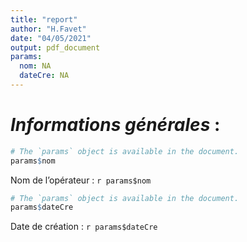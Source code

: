```yaml
---
title: "report"
author: "H.Favet"
date: "04/05/2021"
output: pdf_document
params:
  nom: NA
  dateCre: NA
---
```


# *Informations générales* :

```r
# The `params` object is available in the document.
params$nom
```
Nom de l'opérateur : `r params$nom`
```r
# The `params` object is available in the document.
params$dateCre
```
Date de création : `r params$dateCre`